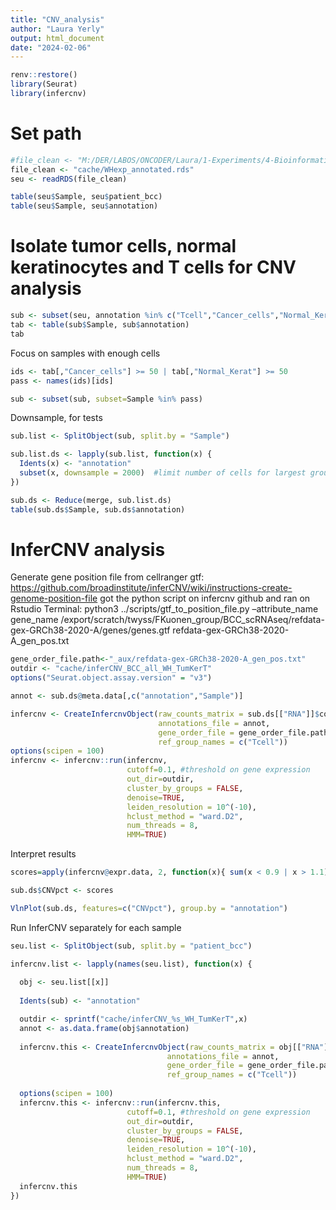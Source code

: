 ```yaml
---
title: "CNV_analysis"
author: "Laura Yerly"
output: html_document
date: "2024-02-06"
---
```


```r
renv::restore()
library(Seurat)
library(infercnv)
```

# Set path

```r
#file_clean <- "M:/DER/LABOS/ONCODER/Laura/1-Experiments/4-Bioinformatic/Code_reproducibility/WHexp_annotated.rds"
file_clean <- "cache/WHexp_annotated.rds"
seu <- readRDS(file_clean)
```

```r
table(seu$Sample, seu$patient_bcc)
table(seu$Sample, seu$annotation)
```

# Isolate tumor cells, normal keratinocytes and T cells for CNV analysis
```r
sub <- subset(seu, annotation %in% c("Tcell","Cancer_cells","Normal_Kerat"))
tab <- table(sub$Sample, sub$annotation)
tab
```
Focus on samples with enough cells
```r
ids <- tab[,"Cancer_cells"] >= 50 | tab[,"Normal_Kerat"] >= 50
pass <- names(ids)[ids]

sub <- subset(sub, subset=Sample %in% pass)
```

Downsample, for tests
```r
sub.list <- SplitObject(sub, split.by = "Sample")

sub.list.ds <- lapply(sub.list, function(x) {
  Idents(x) <- "annotation"
  subset(x, downsample = 2000)  #limit number of cells for largest group
})

sub.ds <- Reduce(merge, sub.list.ds)
table(sub.ds$Sample, sub.ds$annotation)
```


# InferCNV analysis

Generate gene position file from cellranger gtf: <https://github.com/broadinstitute/inferCNV/wiki/instructions-create-genome-position-file> got the python script on infercnv github and ran on Rstudio Terminal: python3 ../scripts/gtf_to_position_file.py --attribute_name gene_name /export/scratch/twyss/FKuonen_group/BCC_scRNAseq/refdata-gex-GRCh38-2020-A/genes/genes.gtf refdata-gex-GRCh38-2020-A_gen_pos.txt

```r
gene_order_file.path<-"_aux/refdata-gex-GRCh38-2020-A_gen_pos.txt"
outdir <- "cache/inferCNV_BCC_all_WH_TumKerT"
options("Seurat.object.assay.version" = "v3")

annot <- sub.ds@meta.data[,c("annotation","Sample")]

infercnv <- CreateInfercnvObject(raw_counts_matrix = sub.ds[["RNA"]]$counts,
                                 annotations_file = annot,
                                 gene_order_file = gene_order_file.path ,
                                 ref_group_names = c("Tcell"))
options(scipen = 100)
infercnv <- infercnv::run(infercnv,
                          cutoff=0.1, #threshold on gene expression
                          out_dir=outdir,
                          cluster_by_groups = FALSE,
                          denoise=TRUE,
                          leiden_resolution = 10^(-10),
                          hclust_method = "ward.D2",
                          num_threads = 8,
                          HMM=TRUE)
```


Interpret results
```r
scores=apply(infercnv@expr.data, 2, function(x){ sum(x < 0.9 | x > 1.1)/length(x) })

sub.ds$CNVpct <- scores

VlnPlot(sub.ds, features=c("CNVpct"), group.by = "annotation")
```

Run InferCNV separately for each sample
```r
seu.list <- SplitObject(sub, split.by = "patient_bcc")

infercnv.list <- lapply(names(seu.list), function(x) {
  
  obj <- seu.list[[x]]
  
  Idents(sub) <- "annotation"

  outdir <- sprintf("cache/inferCNV_%s_WH_TumKerT",x)
  annot <- as.data.frame(obj$annotation)
  
  infercnv.this <- CreateInfercnvObject(raw_counts_matrix = obj[["RNA"]]$counts,
                                   annotations_file = annot,
                                   gene_order_file = gene_order_file.path ,
                                   ref_group_names = c("Tcell"))
  
  options(scipen = 100)
  infercnv.this <- infercnv::run(infercnv.this,
                          cutoff=0.1, #threshold on gene expression
                          out_dir=outdir,
                          cluster_by_groups = FALSE,
                          denoise=TRUE,
                          leiden_resolution = 10^(-10),
                          hclust_method = "ward.D2",
                          num_threads = 8,
                          HMM=TRUE)
  infercnv.this
})
```



